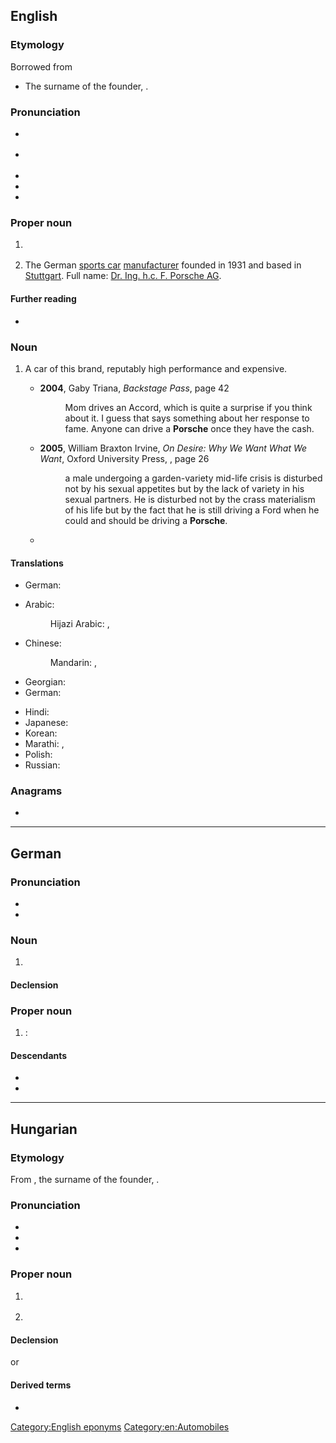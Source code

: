 ==English==
{{wikipedia|lang=en|Porsche (disambiguation)|Porsche}}

===Etymology===
Borrowed from {{bor|en|de|Porsche}}
* {{sense|automotive}} The surname of the founder, {{w|Ferdinand Porsche}}.

===Pronunciation===
* {{a|UK}} {{IPA|en|/ˈpɔːʃ/|/ˈpɔːʃ.ə/|/ˈpɔːʃ.i/}}
* {{a|US}} {{IPA|en|/ˈpɔɹʃ/|/ˈpɔɹʃ.ə/|/ˈpɔɹʃ.i/}}
* {{audio|en|en-us-Porsche.ogg|Audio (US)}}
* {{audio|en|en-uk-Porsche.ogg|Audio (UK)}}
* {{rhymes|en|ɔː(ɹ)ʃ|ɔː(ɹ)ʃə|ɔː(ɹ)ʃi|s1=1|s2=2|s3=2}}

===Proper noun===
{{en-proper noun|~}}

# {{lb|en|countable}} {{surname|en|from=German}}
# {{lb|en|automotive}} The German [[sports car]] [[manufacturer]] founded in 1931 and based in [[Stuttgart]]. Full name: [[w:Porsche|Dr. Ing. h.c. F. Porsche AG]].

====Further reading====
* {{pedialite}}

===Noun===
{{en-noun}}

# {{lb|en|automotive}} A car of this brand, reputably high performance and expensive.
#* '''2004''', Gaby Triana, ''Backstage Pass'', page 42
#*: Mom drives an Accord, which is quite a surprise if you think about it. I guess that says something about her response to fame. Anyone can drive a '''Porsche''' once they have the cash.
#* '''2005''', William Braxton Irvine, ''On Desire:<!--colon in original--> Why We Want What We Want'', Oxford University Press, {{ISBN|0195188624}}, page 26
#*: a male undergoing a garden-variety mid-life crisis is disturbed not by his sexual appetites but by the lack of variety in his sexual partners. He is disturbed not by the crass materialism of his life but by the fact that he is still driving a Ford when he could and should be driving a '''Porsche'''.
#* {{quote-song|en|year=2018|artist={{w|Maroon 5}} ft. {{w|Cardi B}}|title=Girls Like You (Remix)|album=Red Pill Blues|passage=I don't really want a white horse and carriage / I'm thinkin' more of white '''Porsches''' and karats}}

====Translations====
{{trans-top|surname}}
* German: {{t+|de|Porsche}}
{{trans-mid}}
{{trans-bottom}}
{{trans-top|car of this brand}}
* Arabic: {{t|ar|بُورْش|m|tr=burš}}
*: Hijazi Arabic: {{t|acw|پورشه|f|tr=pōrša}}, {{t|acw|بُورْش|f|tr=bōrš}}
* Chinese:
*: Mandarin: {{t+|cmn|保時捷|sc=Hani}}, {{t+|cmn|保时捷|tr=Bǎoshíjié|sc=Hani}}
* Georgian: {{t|ka|პორშე}}
* German: {{t+|de|Porsche|m}}
{{trans-mid}}
* Hindi: {{t|hi|पॉर्श}}
* Japanese: {{t|ja|ポルシェ|tr=Porushe|sc=Jpan}}
* Korean: {{t|ko|^포르쉐}}
* Marathi: {{t|mr|पोर्श|f}}, {{t|mr|पोर्शे|f}}
* Polish: {{t+|pl|porsche|n}}
* Russian: {{t+|ru|По́рше|f}}
{{trans-bottom}}

===Anagrams===
* {{anagrams|en|a=cehoprs|Cophers|Porches|cophers|porches}}

[[Category:English eponyms]]
[[Category:en:Automobiles]]

----

==German==

===Pronunciation===
* {{IPA|de|[ˈpɔʁʃə]}}
* {{audio|de|De-Porsche.ogg|Audio}}

===Noun===
{{de-noun|f|Porsche|-}}

# {{archaic form of|de|Porst}}

====Declension====
{{de-decl-noun-f|n=sg}}

===Proper noun===
{{de-proper noun|m|old=1}}

# {{m|en|Porsche}}: {{surname|de}}

====Descendants====
* {{desc|en|Porsche}}
* {{desc|hu|Porsche}}

----

==Hungarian==

===Etymology===
From {{etyl|de|hu}} {{m|de|Porsche}}, the surname of the founder, {{w|Ferdinand Porsche}}.

===Pronunciation===
* {{hu-IPA|porse}}
* {{hyphenation|hu|Por|sche}}
* {{rhymes|hu|ʃɛ|s=2}}

===Proper noun===
{{head|hu|proper noun}}

# {{l|en|Porsche}} {{gloss|the German sports car manufacturer}}
# {{l|en|Porsche}} {{gloss|a car of this brand}}

====Declension====
{{hu-infl-nom|Porsché|e}}{{hu-pos-tek|Porsché}}
or
{{hu-infl-nom|Porsché|o}}{{hu-pos-tok|Porsché}}

====Derived terms====
* {{l|hu|porschés}}